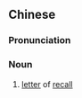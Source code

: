 {{also|召书}}
==Chinese==
{{zh-forms|s=召书}}

===Pronunciation===
{{zh-pron
|m=zhàoshū
|cat=n
}}

===Noun===
{{zh-noun}}

# [[letter]] of [[recall]]